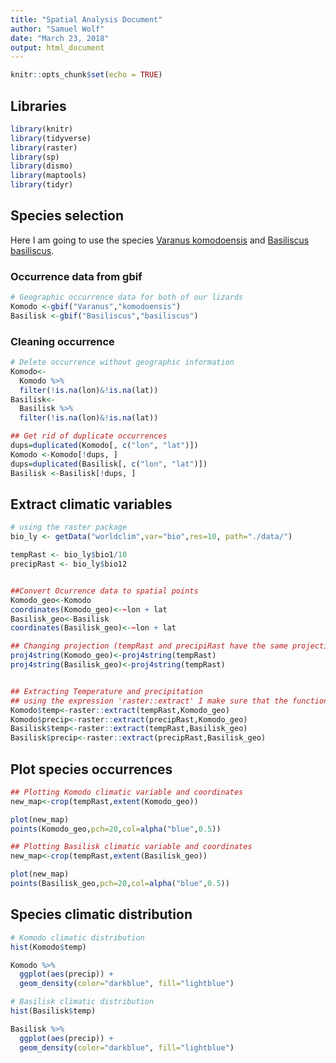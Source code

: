 ```yaml
---
title: "Spatial Analysis Document"
author: "Samuel Wolf"
date: "March 23, 2018"
output: html_document
---
```


```r
knitr::opts_chunk$set(echo = TRUE)
```

## Libraries
```r
library(knitr)
library(tidyverse)
library(raster)
library(sp)
library(dismo)
library(maptools)
library(tidyr)
```


## Species selection
Here I am going to use the species [Varanus komodoensis](https://en.wikipedia.org/wiki/Komodo_dragon) and [Basiliscus basiliscus](https://en.wikipedia.org/wiki/Common_basilisk). 


### Occurrence data from gbif
```r
# Geographic occurrence data for both of our lizards
Komodo <-gbif("Varanus","komodoensis")
Basilisk <-gbif("Basiliscus","basiliscus")
```

### Cleaning occurrence
```r
# Delete occurrence without geographic information
Komodo<-
  Komodo %>% 
  filter(!is.na(lon)&!is.na(lat))
Basilisk<-
  Basilisk %>% 
  filter(!is.na(lon)&!is.na(lat))

## Get rid of duplicate occurrences
dups=duplicated(Komodo[, c("lon", "lat")])
Komodo <-Komodo[!dups, ]
dups=duplicated(Basilisk[, c("lon", "lat")])
Basilisk <-Basilisk[!dups, ]
```

## Extract climatic variables
```r
# using the raster package
bio_ly <- getData("worldclim",var="bio",res=10, path="./data/")

tempRast <- bio_ly$bio1/10
precipRast <- bio_ly$bio12


##Convert Ocurrence data to spatial points 
Komodo_geo<-Komodo
coordinates(Komodo_geo)<-~lon + lat
Basilisk_geo<-Basilisk
coordinates(Basilisk_geo)<-~lon + lat

## Changing projection (tempRast and precipiRast have the same projection)
proj4string(Komodo_geo)<-proj4string(tempRast)
proj4string(Basilisk_geo)<-proj4string(tempRast)


## Extracting Temperature and precipitation
## using the expression 'raster::extract' I make sure that the function that I am calling is from the raster package. Extract as a function is also found in the tidyr package.
Komodo$temp<-raster::extract(tempRast,Komodo_geo)
Komodo$precip<-raster::extract(precipRast,Komodo_geo)
Basilisk$temp<-raster::extract(tempRast,Basilisk_geo)
Basilisk$precip<-raster::extract(precipRast,Basilisk_geo)
```


## Plot species occurrences

```r
## Plotting Komodo climatic variable and coordinates
new_map<-crop(tempRast,extent(Komodo_geo))

plot(new_map)
points(Komodo_geo,pch=20,col=alpha("blue",0.5))
```
```r
## Plotting Basilisk climatic variable and coordinates
new_map<-crop(tempRast,extent(Basilisk_geo))

plot(new_map)
points(Basilisk_geo,pch=20,col=alpha("blue",0.5))
```


## Species climatic distribution

```r
# Komodo climatic distribution
hist(Komodo$temp)

Komodo %>% 
  ggplot(aes(precip)) +
  geom_density(color="darkblue", fill="lightblue")
```


```r
# Basilisk climatic distribution
hist(Basilisk$temp)

Basilisk %>% 
  ggplot(aes(precip)) +
  geom_density(color="darkblue", fill="lightblue")
```